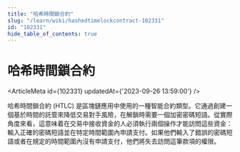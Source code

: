 ```yaml
---
title: "哈希時間鎖合約"
slug: "/learn/wiki/hashedtimelockcontract-102331"
id: "102331"
hide_table_of_contents: true
---
```



# 哈希時間鎖合約

<ArticleMeta id={102331} updatedAt={'2023-09-26 13:59:00'} />
<div className='border-solid border-b border-t-0 my-4 border-[var(--ifm-color-gray-300)]' />

哈希時間鎖合約 (HTLC) 是區塊鏈應用中使用的一種智能合約類型。它通過創建一個基於時間的託管來降低交易對手風險，在解鎖時需要一個加密密碼短語。從實際角度來看，這意味着在交易中接收資金的人必須執行兩個操作才能訪問這些資金：輸入正確的密碼短語並在特定時間範圍內申請支付。如果他們輸入了錯誤的密碼短語或者在規定的時間範圍內沒有申請支付，他們將失去訪問這筆款項的權限。
